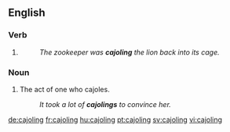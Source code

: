 ==English==

===Verb===
{{head|en|present participle}}

# {{present participle of|cajole|lang=en|nocat=1}}
#: ''The zookeeper was '''cajoling''' the lion back into its cage.''

===Noun===
{{en-noun}}

# The act of one who cajoles.
#: ''It took a lot of '''cajolings''' to convince her.''

[[de:cajoling]]
[[fr:cajoling]]
[[hu:cajoling]]
[[pt:cajoling]]
[[sv:cajoling]]
[[vi:cajoling]]